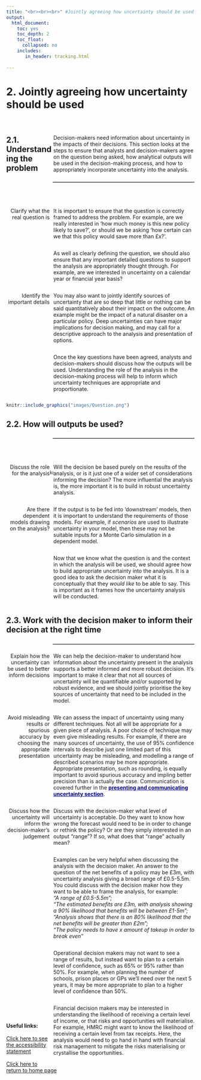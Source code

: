 ```yaml
---
title: "<br><br><br>" #Jointly agreeing how uncertainty should be used
output:
  html_document:
    toc: yes
    toc_depth: 2
    toc_float:
      collapsed: no
    includes:
       in_header: tracking.html
    
---
```


<style type="text/css">

:lang(en) {
}


#TOC{
margin-top: 100px;
}

.list-group-item.active, .list-group-item.active:hover, .list-group-item.active:focus {
background-color: DARKBLUE;
}  

body {
counter-reset : h1;
}

h1 {
  counter-reset:h2;
}

h2 {
counter-reset : h3;
}

h1:before{
  content : "2" ". ";
  counter-increment: h1;
}

h2:before {
content : "2" "." counter(h2,decimal) ". ";
counter-increment : h2;
}

h2.nocount:before {
content : "";
counter-increment : none;
}

.section h2{
padding-top: 200px;
float:right;
width: 75%;
}

.section h3{
float:right;
width: 75%;
}

hr { 
  display: block;
  margin-top: 0.5em;
  margin-bottom: 0.5em;
  margin-left: auto;
  margin-right: auto;
  border-style: inset;
  border-width: 1px;
  width: 75%;
  float: right;
} 

.rightA{
float:right;
width: 75%;
}

.leftB{
float: left;
width: 23%;
text-align: right;
}

.footer{
  position: relative; 
  margin-top: 1000px; 
  height = 100px; 
  width: 100%;
  text-align: left
}

.
</style>

# Jointly agreeing how uncertainty should be used

<br>

<div class = "rightA">
Decision-makers need information about uncertainty in the impacts of their decisions. This section looks at the steps to ensure that analysts and decision-makers agree on the question being asked, how analytical outputs will be used in the decision-making process, and how to appropriately incorporate uncertainty into the analysis.
</div>

## Understanding the problem

<div style="clear: both;"></div>

<hr>

<div style="clear: both;"></div>

<br>

<div class = "leftB">
Clarify what the real question is
</div>

<div class = "rightA">
It is important to ensure that the question is correctly framed to address the problem. For example, are we really interested in 'how much money is this new policy likely to save?', or should we be asking 'how certain can we that this policy would save more than &#163;x?'.  
</div>

<br>

<div class = "rightA">
As well as clearly defining the question, we should also ensure that any important detailed questions to support the analysis are appropriately thought through. For example, are we interested in uncertainty on a calendar year or financial year basis? 
</div>

<div class = "rightA">
You may also want to jointly identify sources of uncertainty that are so deep that little or nothing can be said quantitatively about their impact on the outcome. An example might be the impact of a natural disaster on a particular policy. Deep uncertainties can have major implications for decision making, and may call for a descriptive approach to the analysis and presentation of options. 
</div>

<div class = "leftB">
Identify the important details
</div>

<br>

<div class = "rightA">
Once the key questions have been agreed, analysts and decision-makers should discuss how the outputs will be used. Understanding the role of the analysis in the decision-making process will help to inform which uncertainty techniques are appropriate and proportionate. 
</div>

<div style="clear: both;"></div>


```r

knitr::include_graphics("images/Question.png")

```

## How will outputs be used?

<div style="clear: both;"></div>

<hr>

<div style="clear: both;"></div>

<br>

<div class = "leftB">
Discuss the role for the analysis
</div>

<div class = "rightA">
Will the decision be based purely on the results of the analysis, or is it just one of a wider set of considerations informing the decision? The more influential the analysis is, the more important it is to build in robust uncertainty analysis.
</div>

<br>

<div class = "rightA">
If the output is to be fed into ‘downstream’ models, then it is important to understand the requirements of those models. For example, if <i>scenarios</i> are used to illustrate uncertainty in your model, then these may not be suitable inputs for a Monte Carlo simulation in a dependent model.
</div>

<div class = "leftB">
Are there dependent models drawing on the analysis?
</div>

<div class = "rightA">
Now that we know what the question is and the context in which the analysis will be used, we should agree how to build appropriate uncertainty into the analysis. It is a good idea to ask the decision maker what it is conceptually that they <i>would like</i> to be able to say. This is important as it frames how the uncertainty analysis will be conducted. 
</div>


```r

knitr::include_graphics("images/Outputs_use.png")

```


<div style="clear: both;"></div>

## Work with the decision maker to inform their decision at the right time

<div style="clear: both;"></div>

<hr>

<div style="clear: both;"></div>

<div class = "leftB">
Explain how the uncertainty can be used to better inform decisions
</div>

<div class = "rightA">
We can help the decision-maker to understand how information about the uncertainty present in the analysis supports a better informed and more robust decision. It's important to make it clear that not all sources of uncertainty will be quantifiable and/or supported by robust evidence, and we should jointly prioritise the key sources of uncertainty that need to be included in the model.
</div>

<div class = "rightA">
We can assess the impact of uncertainty using many different techniques. Not all will be appropriate for a given piece of analysis. A poor choice of technique may even give misleading results. For example, if there are many sources of uncertainty, the use of 95% confidence intervals to describe just one limited part of this uncertainty may be misleading, and modelling a range of described scenarios may be more appropriate. Appropriate presentation, such as rounding, is equally important to avoid spurious accuracy and impling better precision than is actually the case. Communication is covered further in the <a href="https://analystsuncertaintytoolkit.github.io/UncertaintyWeb/chapter_4.html" style="color: DARKBLUE;"> <b>presenting and communicating uncertainty section</b></a>.
</div>

<div class = "leftB">
Avoid misleading results or spurious accuracy by choosing the appropriate presentation
</div>

<div class = "rightA">
Discuss with the decision-maker what level of uncertainty is acceptable. Do they want to know how wrong the forecast would need to be in order to change or rethink the policy? Or are they simply interested in an output “range”? If so, what does that “range” actually mean?
</div>

<div class = "leftB">
Discuss how the uncertainty will inform the decision-maker’s judgement
</div>

<div class = "rightA">
Examples can be very helpful when discussing the analysis with the decision maker. An answer to the question of the net benefits of a policy may be &#163;3m, with uncertainty analysis giving a broad range of &#163;0.5-5.5m. You could discuss with the decision maker how they want to be able to frame the analysis, for example: <br> <i>"A range of &#163;0.5-5.5m";
<br> "The estimated benefits are &#163;3m, with analysis showing a 90% likelihood that benefits will be between &#163;1-5m";
<br> "Analysis shows that there is an 80% likelihood that the net benefits will be greater than &#163;2m";
<br> "The policy needs to have $x$ amount of takeup in order to break even"</i>
</div>

<div class = "rightA">
Operational decision makers may not want to see a range of results, but instead want to plan to a certain level of confidence, such as 65% or 95% rather than 50%. For example, when planning the number of schools, prison places or GPs we’ll need over the next 5 years, it may be more appropriate to plan to a higher level of confidence than 50%.
</div>

<div class = "rightA">
Financial decision makers may be interested in understanding the likelihood of receiving a certain level of income, or that risks and opportunities will materialise. For example, HMRC might want to know the likelihood of receiving a certain level from tax receipts. Here, the analysis would need to go hand in hand with financial risk management to mitigate the risks materialising or crystallise the opportunities.
</div>

<div class="footer">
<b>Useful links:</b>
<br><br>
<a href="accessibility.html">Click here to see the accessibility statement</a>
<br><br>
<a href="index.html">Click here to return to home page</a>
</div>

